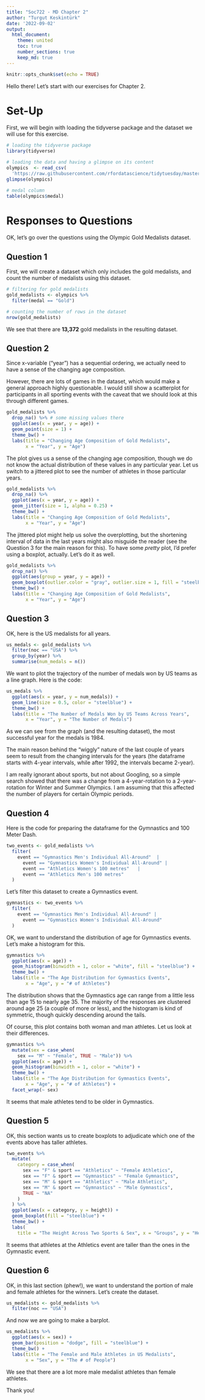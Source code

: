 ```yaml
---
title: "Soc722 - MD Chapter 2"
author: "Turgut Keskintürk"
date: '2022-09-02'
output:
  html_document:
    theme: united
    toc: true
    number_sections: true
    keep_md: true
---
```


```r
knitr::opts_chunk$set(echo = TRUE)
```

Hello there! Let's start with our exercises for Chapter 2.

# Set-Up

First, we will begin with loading the tidyverse package and the dataset we will use for this exercise.

```r

# loading the tidyverse package
library(tidyverse)

# loading the data and having a glimpse on its content
olympics  <- read_csv(
  'https://raw.githubusercontent.com/rfordatascience/tidytuesday/master/data/2021/2021-07-27/olympics.csv')
glimpse(olympics)

# medal column
table(olympics$medal)

```

# Responses to Questions

OK, let's go over the questions using the Olympic Gold Medalists dataset.

## Question 1

First, we will create a dataset which only includes the gold medalists, and count the number of medalists using this dataset.

```r

# filtering for gold medalists
gold_medalists <- olympics %>% 
  filter(medal == "Gold")

# counting the number of rows in the dataset
nrow(gold_medalists)

```

We see that there are **13,372** gold medalists in the resulting dataset.

## Question 2

Since x-variable ("year") has a sequential ordering, we actually need to have a sense of the changing age composition. 

However, there are lots of games in the dataset, which would make a general approach highly questionable. I would still show a scatterplot for participants in all sporting events with the caveat that we should look at this through different games.

```r

gold_medalists %>%
  drop_na() %>% # some missing values there
  ggplot(aes(x = year, y = age)) +
  geom_point(size = 1) +
  theme_bw() +
  labs(title = "Changing Age Composition of Gold Medalists",
       x = "Year", y = "Age")

```

The plot gives us a sense of the changing age composition, though we do not know the actual distribution of these values in any particular year. Let us switch to a jittered plot to see the number of athletes in those particular years.

```r

gold_medalists %>%
  drop_na() %>%
  ggplot(aes(x = year, y = age)) +
  geom_jitter(size = 1, alpha = 0.25) +
  theme_bw() +
  labs(title = "Changing Age Composition of Gold Medalists",
       x = "Year", y = "Age")

```

The jittered plot might help us solve the overplotting, but the shortening interval of data in the last years might also misguide the reader (see the Question 3 for the main reason for this). To have some *pretty* plot, I'd prefer using a boxplot, actually. Let's do it as well.

```r

gold_medalists %>%
  drop_na() %>%
  ggplot(aes(group = year, y = age)) +
  geom_boxplot(outlier.color = "gray", outlier.size = 1, fill = "steelblue") +
  theme_bw() +
  labs(title = "Changing Age Composition of Gold Medalists",
       x = "Year", y = "Age")

```

## Question 3

OK, here is the US medalists for all years.

```r

us_medals <- gold_medalists %>%
  filter(noc == "USA") %>%
  group_by(year) %>%
  summarise(num_medals = n())

```

We want to plot the trajectory of the number of medals won by US teams as a line graph. Here is the code:

```r

us_medals %>%
  ggplot(aes(x = year, y = num_medals)) +
  geom_line(size = 0.5, color = "steelblue") +
  theme_bw() +
  labs(title = "The Number of Medals Won by US Teams Across Years",
       x = "Year", y = "The Number of Medals")

```

As we can see from the graph (and the resulting dataset), the most successful year for the medals is 1984. 

The main reason behind the "wiggly" nature of the last couple of years seem to result from the changing intervals for the years (the dataframe starts with 4-year intervals, while after 1992, the intervals became 2-year).

I am really ignorant about sports, but not about Googling, so a simple search showed that there was a change from a 4-year-rotation to a 2-year-rotation for Winter and Summer Olympics. I am assuming that this affected the number of players for certain Olympic periods.

## Question 4

Here is the code for preparing the dataframe for the Gymnastics and 100 Meter Dash.

```r

two_events <- gold_medalists %>%
  filter(
    event == "Gymnastics Men's Individual All-Around"  |
      event == "Gymnastics Women's Individual All-Around" |
      event == "Athletics Women's 100 metres"   |
      event == "Athletics Men's 100 metres"
  )

```

Let's filter this dataset to create a Gymnastics event.

```r

gymnastics <- two_events %>%
  filter(
    event == "Gymnastics Men's Individual All-Around" |
      event == "Gymnastics Women's Individual All-Around"
  )

```

OK, we want to understand the distribution of age for Gymnastics events. Let's make a histogram for this.

```r

gymnastics %>%
  ggplot(aes(x = age)) +
  geom_histogram(binwidth = 1, color = "white", fill = "steelblue") +
  theme_bw() +
  labs(title = "The Age Distribution for Gymnastics Events",
       x = "Age", y = "# of Athletes")

```

The distribution shows that the Gymnastics age can range from a little less than age 15 to nearly age 35. The majority of the responses are clustered around age 25 (a couple of more or less), and the histogram is kind of symmetric, though quickly descending around the tails.

Of course, this plot contains both woman and man athletes. Let us look at their differences.

```r

gymnastics %>%
  mutate(sex = case_when(
    sex == "M" ~ "Female", TRUE ~ "Male")) %>%
  ggplot(aes(x = age)) +
  geom_histogram(binwidth = 1, color = "white") +
  theme_bw() +
  labs(title = "The Age Distribution for Gymnastics Events",
       x = "Age", y = "# of Athletes") +
  facet_wrap(~ sex)

```

It seems that male athletes tend to be older in Gymnastics.

## Question 5

OK, this section wants us to create boxplots to adjudicate which one of the events above has taller athletes.

```r

two_events %>%
  mutate(
    category = case_when(
      sex == "F" & sport == "Athletics" ~ "Female Athletics",
      sex == "F" & sport == "Gymnastics" ~ "Female Gymnastics",
      sex == "M" & sport == "Athletics" ~ "Male Athletics",
      sex == "M" & sport == "Gymnastics" ~ "Male Gymnastics",
      TRUE ~ "NA"
    )
  ) %>%
  ggplot(aes(x = category, y = height)) +
  geom_boxplot(fill = "steelblue") +
  theme_bw() +
  labs(
    title = "The Height Across Two Sports & Sex", x = "Groups", y = "Height")

```
 
It seems that athletes at the Athletics event are taller than the ones in the Gymnastic event.

## Question 6

OK, in this last section (phew!), we want to understand the portion of male and female athletes for the winners. Let's create the dataset.

```r

us_medalists <- gold_medalists %>% 
  filter(noc == "USA")

```
 
And now we are going to make a barplot.

```r

us_medalists %>%
  ggplot(aes(x = sex)) + 
  geom_bar(position = "dodge", fill = "steelblue") +
  theme_bw() +
  labs(title = "The Female and Male Athletes in US Medalists",
       x = "Sex", y = "The # of People")

```

We see that there are a lot more male medalist athletes than female athletes.

Thank you!

